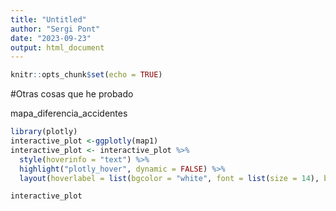 ```yaml
---
title: "Untitled"
author: "Sergi Pont"
date: "2023-09-23"
output: html_document
---
```


```r
knitr::opts_chunk$set(echo = TRUE)
```

#Otras cosas que he probado


mapa_diferencia_accidentes
```r
library(plotly)
interactive_plot <-ggplotly(map1)
interactive_plot <- interactive_plot %>%
  style(hoverinfo = "text") %>%
  highlight("plotly_hover", dynamic = FALSE) %>%
  layout(hoverlabel = list(bgcolor = "white", font = list(size = 14), bordercolor = "black"))
```

```r
interactive_plot
```

